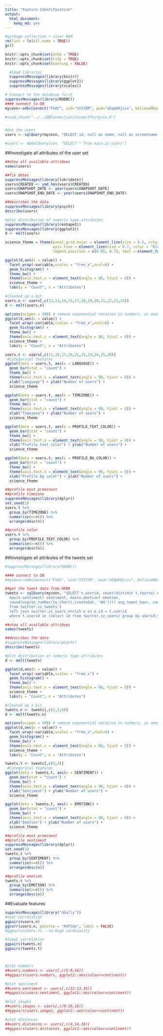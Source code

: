 ```yaml
---
title: "Feature Identification"
output: 
  html_document: 
    keep_md: yes
---
```


```r
#garbage collection + clear RAM
rm(list = ls(all.name = TRUE))
gc()
```

```r
knitr::opts_chunk$set(echo = TRUE)
knitr::opts_chunk$set(tidy = TRUE)
knitr::opts_chunk$set(warning = FALSE)
```

```r
  #load libraries
  suppressMessages(library(knitr))
  suppressMessages(library(ggplot2))
  suppressMessages(library(scales))

```

```r
# Connect to the database first
suppressMessages(library(RODBC))
#### connect to DB
myconn<-odbcConnect("FSOC", uid="SYSTEM", pwd="oEqm66jccx", believeNRows=FALSE, rows_at_time=1, DBMSencoding="UTF-8") 

#read_chunk('../../DBConnection/ConnectPostgres.R')
```

```r
```

```r
#Get the users
users <- sqlQuery(myconn, "SELECT id, null as name, null as screenname, created, null as original_profile_image, null as profile_image, null as background_image, null as last_tweet, null as description, null as location, language, friends_count, followers_count, status_count, listed_count, timezone, utc_offset, geo_enabled, latitude, longitude, is_celebrity, is_default_profile, is_default_profile_image, is_background_image_used, profile_text_color, profile_bg_color, snapshot_date, snapshot_end_date from twitter.zz_users")

#users <- dbGetQuery(con, "SELECT * from main.zz_users")
```

##Investigate all attributes of the user set
```r
##show all available attribues
names(users)

##fix dates
suppressMessages(library(lubridate))
users$CREATED <- ymd_hms(users$CREATED)
users$SNAPSHOT_DATE <- year(users$SNAPSHOT_DATE)
users$SNAPSHOT_END_DATE <- year(users$SNAPSHOT_END_DATE)

##describes the data
suppressMessages(library(psych))
describe(users)

#plot distribution of numeric type attributes
suppressMessages(library(reshape2))
suppressMessages(library(ggplot2))
d <- melt(users)

science_theme = theme(panel.grid.major = element_line(size = 0.5, color = "grey"), 
                      axis.line = element_line(size = 0.7, color = "black"), 
                      legend.position = c(0.85, 0.7), text = element_text(size = 14))

ggplot(d,aes(x = value)) + 
  facet_wrap(~variable,scales = "free_x",ncol=6) + 
  geom_histogram() +
  theme_bw() +
  theme(axis.text.x = element_text(angle = 90, hjust = 0)) +
  science_theme +
  labs(y = "Count", x = "Attributes")

#cleaned up a bit
users.n <- users[,c(12,13,14,15,17,18,19,20,21,22,23,24)]
d <- melt(users.n)

options(scipen = 999) # remove exponential notation in numbers, ie amount of decimals to show
ggplot(d,aes(x = value)) + 
  facet_wrap(~variable,scales = "free_x",ncol=6) + 
  geom_histogram() +
  theme_bw() +
  theme(axis.text.x = element_text(angle = 90, hjust = 0)) +
  science_theme +
  labs(y = "Count", x = "Attributes")

users.t <- users[,c(11,16,17,18,21,22,23,24,25,26)]
 #Categorical features
ggplot(data = users.t, aes(x = LANGUAGE)) +
  geom_bar(stat = "count") +
  theme_bw() +
  theme(axis.text.x = element_text(angle = 90, hjust = 0)) +
  xlab("Language") + ylab("Number of users") + 
  science_theme 

ggplot(data = users.t, aes(x = TIMEZONE)) +
  geom_bar(stat = "count") +
  theme_bw() +
  theme(axis.text.x = element_text(angle = 90, hjust = 0)) +
  xlab("Timezone") + ylab("Number of users") + 
  science_theme 

ggplot(data = users.t, aes(x = PROFILE_TEXT_COLOR)) +
  geom_bar(stat = "count") +
  theme_bw() +
  theme(axis.text.x = element_text(angle = 90, hjust = 0)) +
  xlab("Profile text color") + ylab("Number of users") + 
  science_theme 

ggplot(data = users.t, aes(x = PROFILE_BG_COLOR)) +
  geom_bar(stat = "count") +
  theme_bw() +
  theme(axis.text.x = element_text(angle = 90, hjust = 0)) +
  xlab("Profile bg color") + ylab("Number of users") + 
  science_theme 

##profile most prominent
##profile timezone
suppressMessages(library(dplyr))
set.seed(1)
users.t %>% 
  group_by(TIMEZONE) %>%
  summarise(n=n()) %>%
  arrange(desc(n))

##profile color
users.t %>% 
  group_by(PROFILE_TEXT_COLOR) %>%
  summarise(n=n()) %>%
  arrange(desc(n))
```

##Investigate all attributes of the tweets set
```r
#suppressMessages(library(RODBC))

#### connect to DB
#myconn<-odbcConnect("FSOC", uid="SYSTEM", pwd="oEqm66jccx", believeNRows=FALSE, rows_at_time=1, #DBMSencoding="UTF-8") 

##get the tweet data from HANA
tweets <- sqlQuery(myconn, "SELECT t.userid, count(distinct t.source) no_of_devices, 
  max(e.sentiment) sentiment, max(e.emotion) emotion, 
  round(avg(to_number(to_char(t.createdat, 'HH')))) avg_tweet_hour, count(0) as no_of_tweets 
  from twitter.zz_tweets t	
  left join twitter.zz_users_enrich e on e.id = t.userid 
  where t.userid in (select id from twitter.zz_users) group by userid;")

##show all available attribues
names(tweets)

##describes the data
#suppressMessages(library(psych))
describe(tweets)

#plot distribution of numeric type attributes
d <- melt(tweets)

ggplot(d,aes(x = value)) + 
  facet_wrap(~variable,scales = "free_x") + 
  geom_histogram() +
  theme_bw() +
  theme(axis.text.x = element_text(angle = 90, hjust = 0)) +
  science_theme +
  labs(y = "Count", x = "Attributes")

#cleaned up a bit
tweets.n <- tweets[,c(2,5,6)]
d <- melt(tweets.n)

options(scipen = 999) # remove exponential notation in numbers, ie amount of decimals to show
ggplot(d,aes(x = value)) + 
  facet_wrap(~variable,scales = "free_x",ncol=6) + 
  geom_histogram() +
  theme_bw() +
  theme(axis.text.x = element_text(angle = 90, hjust = 0)) +
  science_theme +
  labs(y = "Count", x = "Attributes")

tweets.t <- tweets[,c(3,4)]
 #Categorical features
ggplot(data = tweets.t, aes(x = SENTIMENT)) +
  geom_bar(stat = "count") +
  theme_bw() +
  theme(axis.text.x = element_text(angle = 90, hjust = 0)) +
  xlab("Sentiment") + ylab("Number of users") + 
  science_theme 

ggplot(data = tweets.t, aes(x = EMOTION)) +
  geom_bar(stat = "count") +
  theme_bw() +
  theme(axis.text.x = element_text(angle = 90, hjust = 0)) +
  xlab("Emotion") + ylab("Number of users") + 
  science_theme 

##profile most prominent
##profile sentiment
suppressMessages(library(dplyr))
set.seed(1)
tweets.t %>% 
  group_by(SENTIMENT) %>%
  summarise(n=n()) %>%
  arrange(desc(n))

##profile emotion
tweets.t %>% 
  group_by(EMOTION) %>%
  summarise(n=n()) %>%
  arrange(desc(n))
```


##Evaluate features

```r
suppressMessages(library("GGally"))
#user correlation
ggpairs(users.n) 
ggcorr(users.n, palette = "RdYlGn", label = FALSE)
#ggpairs(users.t) --to high cardinality

#tweet correlation
ggpairs(tweets.n)
ggpairs(tweets.t) 



#plot numbers
##users.numbers <- users[,c(5:8,16)]
##ggpairs(users.numbers, ggplot2::aes(colour=continent)) 

#plot sentiment
##users.sentiment <- users[,c(12:13,16)]
##ggpairs(users.sentiment, ggplot2::aes(colour=continent)) 

#plot images
##users.images <- users[,c(9:10,16)]
##ggpairs(users.images, ggplot2::aes(colour=continent)) 

#plot distances
##users.distances <- users[,c(4,14,16)]
##ggpairs(users.distances, ggplot2::aes(colour=continent)) 

```